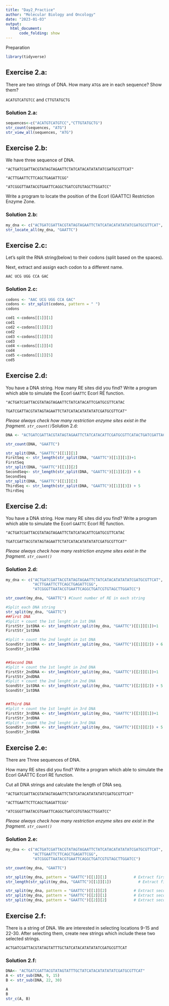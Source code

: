 ```yaml
---
title: "Day2_Practice"
author: "Molecular Biology and Oncology"
date: "2023-01-03"
output:
  html_document: 
      code_folding: show
---
```





Preparation

```r
library(tidyverse)
```

## Exercise 2.a:

There are two strings of DNA. How many `ATG`s are in each sequence? Show
them?

`ACATGTCATGTCC` and `CTTGTATGCTG`

### Solution 2.a:

```r
sequences<-c("ACATGTCATGTCC","CTTGTATGCTG")
str_count(sequences, "ATG")
str_view_all(sequences, "ATG")
```

## Exercise 2.b:

We have three sequence of DNA.

`"ACTGATCGATTACGTATAGTAGAATTCTATCATACATATATATCGATGCGTTCAT"`

`"ACTTGAATTCTTCAGCTGAGATTCGG"`

`"ATCGGGTTAATACGTGAATTCAGGCTGATCGTGTAGCTTGGATCC"`

Write a program to locate the position of the EcorI (GAATTC) Restriction
Enzyme Zone.

### Solution 2.b:

```r
my_dna <- c("ACTGATCGATTACGTATAGTAGAATTCTATCATACATATATATCGATGCGTTCAT", "ACTTGAATTCTTCAGCTGAGATTCGG", "ATCGGGTTAATACGTGAATTCAGGCTGATCGTGTAGCTTGGATCC")
str_locate_all(my_dna, "GAATTC")

```

## Exercise 2.c:

Let's split the RNA string(below) to their codons (split based on the
spaces).

Next, extract and assign each codon to a different name.

`AAC UCG UGG CCA GAC`

### Solution 2.c:

```r

codons <- "AAC UCG UGG CCA GAC"
codons <- str_split(codons, pattern = " ")
codons
```

```r
cod1 <-codons[[1]][1]
cod1
cod2 <-codons[[1]][2]
cod2
cod3 <-codons[[1]][3]
cod3
cod4 <-codons[[1]][4]
cod4
cod5 <-codons[[1]][5]
cod5
```

## Exercise 2.d:

You have a DNA string. How many RE sites did you find? Write a program
which able to simulate the EcorI `GAATTC` EcorI RE function.

`"ACTGATCGATTACGTATAGTAGAATTCTATCATACATTCGATGCGTTCATAC`

`TGATCGATTACGTATAGTAGAATTCTATCATACATATATATCGATGCGTTCAT"`

*Please always check how many restriction enzyme sites exist in the
fragment. `str_count()`*Solution 2.d:

```r
DNA <- "ACTGATCGATTACGTATAGTAGAATTCTATCATACATTCGATGCGTTCATACTGATCGATTACGTATAGTAGAATTCTATCATACATATATATCGATGCGTTCAT"

str_count(DNA, "GAATTC")

str_split(DNA, "GAATTC")[[1]][1]
FirstSeq <- str_length(str_split(DNA, "GAATTC")[[1]][1])+1
FirstSeq
str_split(DNA, "GAATTC")[[1]][2]
SecondSeq<- str_length(str_split(DNA, "GAATTC")[[1]][2]) + 6
SecondSeq
str_split(DNA, "GAATTC")[[1]][3]
ThirdSeq <- str_length(str_split(DNA, "GAATTC")[[1]][3]) + 5
ThirdSeq
```

## Exercise 2.d:

You have a DNA string. How many RE sites did you find? Write a program
which able to simulate the EcorI `GAATTC` EcorI RE function.

`"ACTGATCGATTACGTATAGTAGAATTCTATCATACATTCGATGCGTTCATAC`

`TGATCGATTACGTATAGTAGAATTCTATCATACATATATATCGATGCGTTCAT"`

*Please always check how many restriction enzyme sites exist in the
fragment. `str_count()`*

### Solution 2.d:

```r
my_dna <- c("ACTGATCGATTACGTATAGTAGAATTCTATCATACATATATATCGATGCGTTCAT", 
            "ACTTGAATTCTTCAGCTGAGATTCGG", 
            "ATCGGGTTAATACGTGAATTCAGGCTGATCGTGTAGCTTGGATCC")

str_count(my_dna, "GAATTC") #Count number of RE in each string
```

```r
#Split each DNA string
str_split(my_dna, "GAATTC")
##First DNA
#Split + count the 1st lenght in 1st DNA 
FirstStr_1stDNA <- str_length(str_split(my_dna, "GAATTC")[[1]][1])+1
FirstStr_1stDNA

#Split + count the 2nd lenght in 1st DNA 
ScondStr_1stDNA <- str_length(str_split(my_dna, "GAATTC")[[1]][2]) + 6
ScondStr_1stDNA


##Second DNA
#Split + count the 1st lenght in 2nd DNA 
FirstStr_2ndDNA <- str_length(str_split(my_dna, "GAATTC")[[2]][1])+1
FirstStr_2ndDNA
#Split + count the 2nd lenght in 2nd DNA 
ScondStr_1stDNA <- str_length(str_split(my_dna, "GAATTC")[[2]][2]) + 5
ScondStr_1stDNA


##Third DNA
#Split + count the 1st lenght in 3rd DNA 
FirstStr_3rdDNA <- str_length(str_split(my_dna, "GAATTC")[[3]][1])+1
FirstStr_3rdDNA
#Split + count the 2nd lenght in 3rd DNA 
ScondStr_3rdDNA <- str_length(str_split(my_dna, "GAATTC")[[3]][2]) + 5
ScondStr_3rdDNA

```

## Exercise 2.e:

There are Three sequences of DNA.

How many RE sites did you find? Write a program which able to simulate
the EcorI GAATTC EcorI RE function.

Cut all DNA strings and calculate the length of DNA seq.

`"ACTGATCGATTACGTATAGTAGAATTCTATCATACATATATATCGATGCGTTCAT"`

`"ACTTGAATTCTTCAGCTGAGATTCGG"`

`"ATCGGGTTAATACGTGAATTCAGGCTGATCGTGTAGCTTGGATCC"`

*Please always check how many restriction enzyme sites are exist in the
fragment. `str_count()`*

### Solution 2.e:

```r
my_dna <- c("ACTGATCGATTACGTATAGTAGAATTCTATCATACATATATATCGATGCGTTCAT", 
            "ACTTGAATTCTTCAGCTGAGATTCGG", 
            "ATCGGGTTAATACGTGAATTCAGGCTGATCGTGTAGCTTGGATCC")

str_count(my_dna, "GAATTC")

str_split(my_dna, pattern = "GAATTC")[[1]][1]            # Extract first string and 1st element
str_length(str_split(my_dna, "GAATTC")[[1]][1])            # Extract first string and 1st element

str_split(my_dna, pattern = "GAATTC")[[1]][2]            # Extract second string and 1st element
str_split(my_dna, pattern = "GAATTC")[[2]][1]            # Extract second string and 1st element
str_split(my_dna, pattern = "GAATTC")[[2]][2]            # Extract second string and 2nd element
```

## Exercise 2.f:

There is a string of DNA. We are interested in selecting locations 9-15
and 22-30. After selecting them, create new strings which include these
two selected strings.

`ACTGATCGATTACGTATAGTATTTGCTATCATACATATATATCGATGCGTTCAT`

### Solution 2.f:

```r
DNA<- "ACTGATCGATTACGTATAGTATTTGCTATCATACATATATATCGATGCGTTCAT"
A <- str_sub(DNA, 9, 15)
B <- str_sub(DNA, 22, 30)

A
B
str_c(A, B)
```
